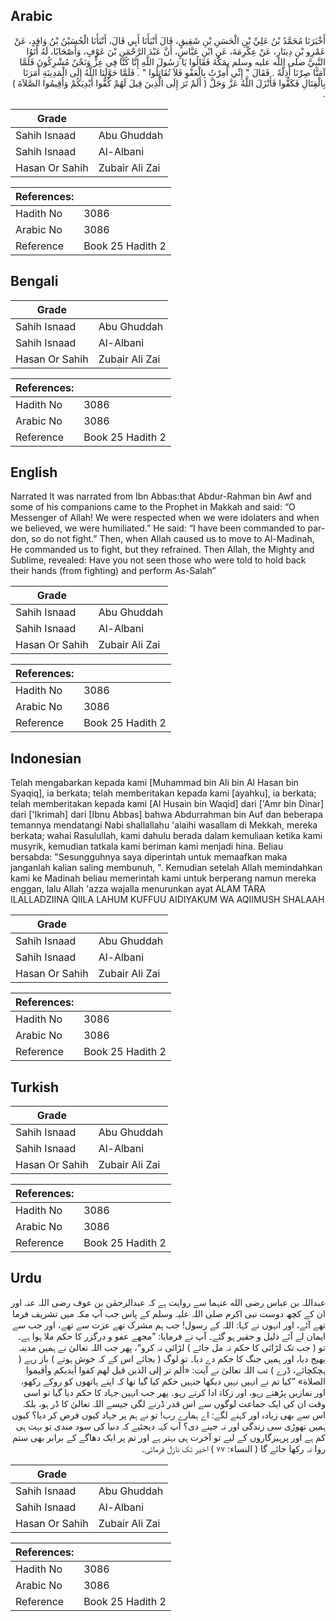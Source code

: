 ## Arabic


<div dir="rtl" lang="ar" style={{fontSize:'larger',backgroundColor:'#f8f9fa',padding:20}}>
أَخْبَرَنَا مُحَمَّدُ بْنُ عَلِيِّ بْنِ الْحَسَنِ بْنِ شَقِيقٍ، قَالَ أَنْبَأَنَا أَبِي قَالَ، أَنْبَأَنَا الْحُسَيْنُ بْنُ وَاقِدٍ، عَنْ عَمْرِو بْنِ دِينَارٍ، عَنْ عِكْرِمَةَ، عَنِ ابْنِ عَبَّاسٍ، أَنَّ عَبْدَ الرَّحْمَنِ بْنَ عَوْفٍ، وَأَصْحَابًا، لَهُ أَتَوُا النَّبِيَّ صلى الله عليه وسلم بِمَكَّةَ فَقَالُوا يَا رَسُولَ اللَّهِ إِنَّا كُنَّا فِي عِزٍّ وَنَحْنُ مُشْرِكُونَ فَلَمَّا آمَنَّا صِرْنَا أَذِلَّةً ‏.‏ فَقَالَ ‏"‏ إِنِّي أُمِرْتُ بِالْعَفْوِ فَلاَ تُقَاتِلُوا ‏"‏ ‏.‏ فَلَمَّا حَوَّلَنَا اللَّهُ إِلَى الْمَدِينَةِ أَمَرَنَا بِالْقِتَالِ فَكَفُّوا فَأَنْزَلَ اللَّهُ عَزَّ وَجَلَّ ‏(‏ أَلَمْ تَرَ إِلَى الَّذِينَ قِيلَ لَهُمْ كُفُّوا أَيْدِيَكُمْ وَأَقِيمُوا الصَّلاَةَ ‏)‏ ‏.‏
</div>
<div style={{backgroundColor:'#f8f9fa',padding:20, marginBottom: 10}}><table> <thead> <tr> <th>Grade</th> <th></th> </tr> </thead> <tbody> <tr><td>Sahih Isnaad</td><td>Abu Ghuddah</td></tr><tr><td>Sahih Isnaad</td><td>Al-Albani</td></tr><tr><td>Hasan Or Sahih</td><td>Zubair Ali Zai</td></tr></tbody></table><table> <thead> <tr> <th>References:</th> <th></th> </tr> </thead> <tbody><tr><td>Hadith No</td><td>3086</td></tr><tr><td>Arabic No</td><td>3086</td></tr><tr><td>Reference</td><td>Book 25 Hadith 2</td></tr></tbody></table></div>

## Bengali


<div dir="ltr" lang="bn" style={{fontSize:'larger',backgroundColor:'#f8f9fa',padding:20}}>

</div>
<div style={{backgroundColor:'#f8f9fa',padding:20, marginBottom: 10}}><table> <thead> <tr> <th>Grade</th> <th></th> </tr> </thead> <tbody> <tr><td>Sahih Isnaad</td><td>Abu Ghuddah</td></tr><tr><td>Sahih Isnaad</td><td>Al-Albani</td></tr><tr><td>Hasan Or Sahih</td><td>Zubair Ali Zai</td></tr></tbody></table><table> <thead> <tr> <th>References:</th> <th></th> </tr> </thead> <tbody><tr><td>Hadith No</td><td>3086</td></tr><tr><td>Arabic No</td><td>3086</td></tr><tr><td>Reference</td><td>Book 25 Hadith 2</td></tr></tbody></table></div>

## English


<div dir="ltr" lang="en" style={{fontSize:'larger',backgroundColor:'#f8f9fa',padding:20}}>
Narrated It was narrated from Ibn Abbas:that Abdur-Rahman bin Awf and some of his companions came to the Prophet in Makkah and said: “O Messenger of Allah! We were respected when we were idolaters and when we believed, we were humiliated.” He said: “I have been commanded to pardon, so do not fight.” Then, when Allah caused us to move to Al-Madinah, He commanded us to fight, but they refrained. Then Allah, the Mighty and Sublime, revealed: Have you not seen those who were told to hold back their hands (from fighting) and perform As-Salah”
</div>
<div style={{backgroundColor:'#f8f9fa',padding:20, marginBottom: 10}}><table> <thead> <tr> <th>Grade</th> <th></th> </tr> </thead> <tbody> <tr><td>Sahih Isnaad</td><td>Abu Ghuddah</td></tr><tr><td>Sahih Isnaad</td><td>Al-Albani</td></tr><tr><td>Hasan Or Sahih</td><td>Zubair Ali Zai</td></tr></tbody></table><table> <thead> <tr> <th>References:</th> <th></th> </tr> </thead> <tbody><tr><td>Hadith No</td><td>3086</td></tr><tr><td>Arabic No</td><td>3086</td></tr><tr><td>Reference</td><td>Book 25 Hadith 2</td></tr></tbody></table></div>

## Indonesian


<div dir="ltr" lang="id" style={{fontSize:'larger',backgroundColor:'#f8f9fa',padding:20}}>
Telah mengabarkan kepada kami [Muhammad bin Ali bin Al Hasan bin Syaqiq], ia berkata; telah memberitakan kepada kami [ayahku], ia berkata; telah memberitakan kepada kami [Al Husain bin Waqid] dari ['Amr bin Dinar] dari ['Ikrimah] dari [Ibnu Abbas] bahwa Abdurrahman bin Auf dan beberapa temannya mendatangi Nabi shallallahu 'alaihi wasallam di Mekkah, mereka berkata; wahai Rasulullah, kami dahulu berada dalam kemuliaan ketika kami musyrik, kemudian tatkala kami beriman kami menjadi hina. Beliau bersabda: "Sesungguhnya saya diperintah untuk memaafkan maka janganlah kalian saling membunuh, ". Kemudian setelah Allah memindahkan kami ke Madinah beliau memerintah kami untuk berperang namun mereka enggan, lalu Allah 'azza wajalla menurunkan ayat ALAM TARA ILALLADZIINA QIILA LAHUM KUFFUU AIDIYAKUM WA AQIIMUSH SHALAAH
</div>
<div style={{backgroundColor:'#f8f9fa',padding:20, marginBottom: 10}}><table> <thead> <tr> <th>Grade</th> <th></th> </tr> </thead> <tbody> <tr><td>Sahih Isnaad</td><td>Abu Ghuddah</td></tr><tr><td>Sahih Isnaad</td><td>Al-Albani</td></tr><tr><td>Hasan Or Sahih</td><td>Zubair Ali Zai</td></tr></tbody></table><table> <thead> <tr> <th>References:</th> <th></th> </tr> </thead> <tbody><tr><td>Hadith No</td><td>3086</td></tr><tr><td>Arabic No</td><td>3086</td></tr><tr><td>Reference</td><td>Book 25 Hadith 2</td></tr></tbody></table></div>

## Turkish


<div dir="ltr" lang="tr" style={{fontSize:'larger',backgroundColor:'#f8f9fa',padding:20}}>

</div>
<div style={{backgroundColor:'#f8f9fa',padding:20, marginBottom: 10}}><table> <thead> <tr> <th>Grade</th> <th></th> </tr> </thead> <tbody> <tr><td>Sahih Isnaad</td><td>Abu Ghuddah</td></tr><tr><td>Sahih Isnaad</td><td>Al-Albani</td></tr><tr><td>Hasan Or Sahih</td><td>Zubair Ali Zai</td></tr></tbody></table><table> <thead> <tr> <th>References:</th> <th></th> </tr> </thead> <tbody><tr><td>Hadith No</td><td>3086</td></tr><tr><td>Arabic No</td><td>3086</td></tr><tr><td>Reference</td><td>Book 25 Hadith 2</td></tr></tbody></table></div>

## Urdu


<div dir="rtl" lang="ur" style={{fontSize:'larger',backgroundColor:'#f8f9fa',padding:20}}>
عبداللہ بن عباس رضی الله عنہما سے روایت ہے کہ عبدالرحمٰن بن عوف رضی اللہ عنہ اور ان کے کچھ دوست نبی اکرم صلی اللہ علیہ وسلم کے پاس جب آپ مکہ میں تشریف فرما تھے آئے، اور انہوں نے کہا: اللہ کے رسول! جب ہم مشرک تھے عزت سے تھے، اور جب سے ایمان لے آئے ذلیل و حقیر ہو گئے۔ آپ نے فرمایا: ”مجھے عفو و درگزر کا حکم ملا ہوا ہے۔ تو ( جب تک لڑائی کا حکم نہ مل جائے ) لڑائی نہ کرو“، پھر جب اللہ تعالیٰ نے ہمیں مدینہ بھیج دیا، اور ہمیں جنگ کا حکم دے دیا۔ تو لوگ ( بجائے اس کے کہ خوش ہوتے ) باز رہے ( ہچکچائے، ڈرے ) تب اللہ تعالیٰ نے آیت: «ألم تر إلى الذين قيل لهم كفوا أيديكم وأقيموا الصلاة» ”کیا تم نے انہیں نہیں دیکھا جنہیں حکم کیا گیا تھا کہ اپنے ہاتھوں کو روکے رکھو، اور نمازیں پڑھتے رہو، اور زکاۃ ادا کرتے رہو۔ پھر جب انہیں جہاد کا حکم دیا گیا تو اسی وقت ان کی ایک جماعت لوگوں سے اس قدر ڈرنے لگی جیسے اللہ تعالیٰ کا ڈر ہو، بلکہ اس سے بھی زیادہ اور کہنے لگے: اے ہمارے رب! تو نے ہم پر جہاد کیوں فرض کر دیا؟ کیوں ہمیں تھوڑی سی زندگی اور نہ جینے دی؟ آپ کہہ دیجئیے کہ دنیا کی سود مندی تو بہت ہی کم ہے اور پرہیزگاروں کے لیے تو آخرت ہی بہتر ہے اور تم پر ایک دھاگے کے برابر بھی ستم روا نہ رکھا جائے گا ( النساء: ۷۷ ) اخیر تک نازل فرمائی۔
</div>
<div style={{backgroundColor:'#f8f9fa',padding:20, marginBottom: 10}}><table> <thead> <tr> <th>Grade</th> <th></th> </tr> </thead> <tbody> <tr><td>Sahih Isnaad</td><td>Abu Ghuddah</td></tr><tr><td>Sahih Isnaad</td><td>Al-Albani</td></tr><tr><td>Hasan Or Sahih</td><td>Zubair Ali Zai</td></tr></tbody></table><table> <thead> <tr> <th>References:</th> <th></th> </tr> </thead> <tbody><tr><td>Hadith No</td><td>3086</td></tr><tr><td>Arabic No</td><td>3086</td></tr><tr><td>Reference</td><td>Book 25 Hadith 2</td></tr></tbody></table></div>